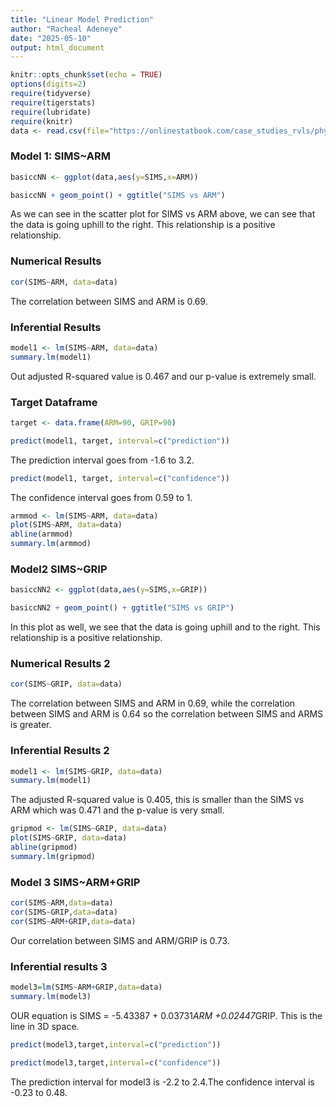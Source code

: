 ```yaml
---
title: "Linear Model Prediction"
author: "Racheal Adeneye"
date: "2025-05-10"
output: html_document
---
```


```r
knitr::opts_chunk$set(echo = TRUE)
options(digits=2)
require(tidyverse)
require(tigerstats)
require(lubridate)
require(knitr)
data <- read.csv(file="https://onlinestatbook.com/case_studies_rvls/physical_strength/data.txt", sep="", header=TRUE)
```

### Model 1: SIMS~ARM
```r
basiccNN <- ggplot(data,aes(y=SIMS,x=ARM))
```

```r
basiccNN + geom_point() + ggtitle("SIMS vs ARM")
```

As we can see in the scatter plot for SIMS vs ARM above, we can see that the data is going uphill to the right. This relationship is a positive relationship.

### Numerical Results
```r
cor(SIMS~ARM, data=data)
```

The correlation between SIMS and ARM is 0.69.

### Inferential Results
```r
model1 <- lm(SIMS~ARM, data=data)
summary.lm(model1)
```

Out adjusted R-squared value is 0.467 and our p-value is extremely small.

### Target Dataframe
```r
target <- data.frame(ARM=90, GRIP=90)
```

```r
predict(model1, target, interval=c("prediction"))
```

The prediction interval goes from -1.6 to 3.2.

```r
predict(model1, target, interval=c("confidence"))
```

The confidence interval goes from 0.59 to 1.

```r
armmod <- lm(SIMS~ARM, data=data)
plot(SIMS~ARM, data=data)
abline(armmod)
summary.lm(armmod)
```

### Model2 SIMS~GRIP
```r
basiccNN2 <- ggplot(data,aes(y=SIMS,x=GRIP))
```

```r
basiccNN2 + geom_point() + ggtitle("SIMS vs GRIP")
```

In this plot as well, we see that the data is going uphill and to the right. This relationship is a positive relationship.

### Numerical Results 2
```r
cor(SIMS~GRIP, data=data)
```

The correlation between SIMS and ARM in 0.69, while the correlation between SIMS and ARM is 0.64 so the correlation between SIMS and ARMS is greater. 

### Inferential Results 2
```r
model1 <- lm(SIMS~GRIP, data=data)
summary.lm(model1)
```

The adjusted R-squared value is 0.405, this is smaller than the SIMS vs ARM which was 0.471 and the p-value is very small.

```r
gripmod <- lm(SIMS~GRIP, data=data)
plot(SIMS~GRIP, data=data)
abline(gripmod)
summary.lm(gripmod)
```


### Model 3 SIMS~ARM+GRIP

```r
cor(SIMS~ARM,data=data)
cor(SIMS~GRIP,data=data)
cor(SIMS~ARM+GRIP,data=data)
```
Our correlation between SIMS and ARM/GRIP is 0.73.

### Inferential results 3 

```r
model3=lm(SIMS~ARM+GRIP,data=data)
summary.lm(model3)
```

OUR equation is SIMS = -5.43387 + 0.03731*ARM +0.02447*GRIP. This is the line in 3D space. 

```r
predict(model3,target,interval=c("prediction"))
```

```r
predict(model3,target,interval=c("confidence"))
```

The prediction interval for model3 is -2.2 to 2.4.The confidence interval is -0.23  to 0.48. 
